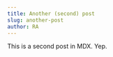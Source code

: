 ---
title: Another (second) post
slug: another-post
author: RA
---

This is a second post in MDX. Yep.

